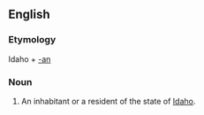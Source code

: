 ==English==

===Etymology===
Idaho + [[-an]]

===Noun===
{{en-noun}}

# An inhabitant or a resident of the state of [[Idaho]].